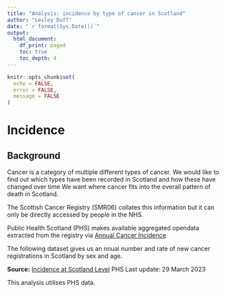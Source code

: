 ```yaml
---
title: "Analysis: incidence by type of cancer in Scotland"
author: "Lesley Duff"
date: "`r format(Sys.Date())`"
output:
  html_document:
    df_print: paged
    toc: true
    toc_depth: 4
---
```

```r
knitr::opts_chunk$set(
  echo = FALSE,
  error = FALSE,
  message = FALSE
)
```
# Incidence
## Background

Cancer is a category of multiple different types of cancer. We would like to 
find out which types have been recorded in Scotland and how these have changed 
over time
We want where cancer fits into the overall pattern of death in Scotland.

The Scottish Cancer Registry (SMR06) collates this information but it can only 
be directly accessed by people in the NHS.

Public Health Scotland (PHS) makes available aggregated opendata extracted from 
the registry via 
[Annual Cancer Incidence](https://www.opendata.nhs.scot/dataset/annual-cancer-incidence)

The following dataset gives us an nnual number and rate of new cancer 
registrations in Scotland by sex and age.

**Source:**  [Incidence at Scotland Level](https://www.opendata.nhs.scot/dataset/c2c59eb1-3aff-48d2-9e9c-60ca8605431d/resource/72c852b8-ee28-4fd8-84a9-5f415f4bc325/download/opendata_inc9721_scotland.csv)
PHS Last update: 29 March 2023
 
This analysis utilises PHS data.

